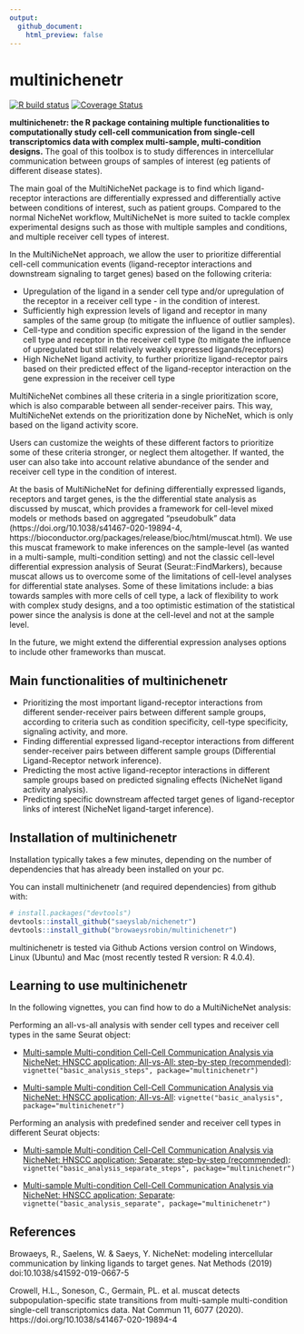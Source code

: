 ```yaml
---
output:
  github_document:
    html_preview: false
---
```


<!-- README.md is generated from README.Rmd. Please edit that file -->

<!-- github markdown built using
rmarkdown::render("README.Rmd",output_format = "md_document")
-->

# multinichenetr

<!-- badges: start -->
[![R build status](https://github.com/browaeysrobin/multinichenetr/workflows/R-CMD-check-bioc/badge.svg)](https://github.com/browaeysrobin/multinichenetr/actions)
[![Coverage Status](https://codecov.io/gh/browaeysrobin/multinichenetr/branch/master/graph/badge.svg?token=0X627I4TM7)](https://codecov.io/gh/browaeysrobin/multinichenetr)
<!-- badges: end -->

**multinichenetr: the R package containing multiple functionalities to computationally study cell-cell communication from single-cell transcriptomics data with complex multi-sample, multi-condition designs.** The goal of this toolbox is to study differences in intercellular communication between groups of samples of interest (eg patients of different disease states). 

The main goal of the MultiNicheNet package is to find which ligand-receptor interactions are differentially expressed and differentially active between conditions of interest, such as patient groups. Compared to the normal NicheNet workflow, MultiNicheNet is more suited to tackle complex experimental designs such as those with multiple samples and conditions, and multiple receiver cell types of interest.

In the MultiNicheNet approach, we allow the user to prioritize differential cell-cell communication events (ligand-receptor interactions and downstream signaling to target genes) based on the following criteria: 

* Upregulation of the ligand in a sender cell type and/or upregulation of the receptor in a receiver cell type - in the condition of interest.
* Sufficiently high expression levels of ligand and receptor in many samples of the same group (to mitigate the influence of outlier samples).
* Cell-type and condition specific expression of the ligand in the sender cell type and receptor in the receiver cell type (to mitigate the influence of upregulated but still relatively weakly expressed ligands/receptors)
* High NicheNet ligand activity, to further prioritize ligand-receptor pairs based on their predicted effect of the ligand-receptor interaction on the gene expression in the receiver cell type

MultiNicheNet combines all these criteria in a single prioritization score, which is also comparable between all sender-receiver pairs. This way, MultiNicheNet extends on the prioritization done by NicheNet, which is only based on the ligand activity score.

Users can customize the weights of these different factors to prioritize some of these criteria stronger, or neglect them altogether. If wanted, the user can also take into account relative abundance of the sender and receiver cell type in the condition of interest. 

At the basis of MultiNicheNet for defining differentially expressed ligands, receptors and target genes, is the the differential state analysis as discussed by muscat, which provides a framework for cell-level mixed models or methods based on aggregated “pseudobulk” data (https://doi.org/10.1038/s41467-020-19894-4, https://bioconductor.org/packages/release/bioc/html/muscat.html). We use this muscat framework to make inferences on the sample-level (as wanted in a multi-sample, multi-condition setting) and not the classic cell-level differential expression analysis of Seurat (Seurat::FindMarkers), because muscat allows us to overcome some of the limitations of cell-level analyses for differential state analyses. Some of these limitations include: a bias towards samples with more cells of cell type, a lack of flexibility to work with complex study designs, and a too optimistic estimation of the statistical power since the analysis is done at the cell-level and not at the sample level. 

In the future, we might extend the differential expression analyses options to include other frameworks than muscat.

## Main functionalities of multinichenetr

* Prioritizing the most important ligand-receptor interactions from different sender-receiver pairs between different sample groups, according to criteria such as condition specificity, cell-type specificity, signaling activity, and more.
* Finding differential expressed ligand-receptor interactions from different sender-receiver pairs between different sample groups (Differential Ligand-Receptor network inference).
* Predicting the most active ligand-receptor interactions in different sample groups based on predicted signaling effects (NicheNet ligand activity analysis).
* Predicting specific downstream affected target genes of ligand-receptor links of interest (NicheNet ligand-target inference).

## Installation of multinichenetr

Installation typically takes a few minutes, depending on the number of dependencies that has already been installed on your pc.

You can install multinichenetr (and required dependencies) from github with:

```r
# install.packages("devtools")
devtools::install_github("saeyslab/nichenetr")
devtools::install_github("browaeysrobin/multinichenetr")
```

multinichenetr is tested via Github Actions version control on Windows, Linux (Ubuntu) and Mac (most recently tested R version: R 4.0.4).

## Learning to use multinichenetr

In the following vignettes, you can find how to do a MultiNicheNet analysis:

Performing an all-vs-all analysis with sender cell types and receiver cell types in the same Seurat object:

* [Multi-sample Multi-condition Cell-Cell Communication Analysis via NicheNet: HNSCC application; All-vs-All: step-by-step (recommended)](vignettes/basic_analysis_steps.md): `vignette("basic_analysis_steps", package="multinichenetr")`

* [Multi-sample Multi-condition Cell-Cell Communication Analysis via NicheNet: HNSCC application; All-vs-All](vignettes/basic_analysis.md): `vignette("basic_analysis", package="multinichenetr")`

Performing an analysis with predefined sender and receiver cell types in different Seurat objects:

* [Multi-sample Multi-condition Cell-Cell Communication Analysis via NicheNet: HNSCC application; Separate: step-by-step (recommended)](vignettes/basic_analysis_separate_steps.md): `vignette("basic_analysis_separate_steps", package="multinichenetr")`

* [Multi-sample Multi-condition Cell-Cell Communication Analysis via NicheNet: HNSCC application; Separate](vignettes/basic_analysis_separate.md): `vignette("basic_analysis_separate", package="multinichenetr")`


## References

Browaeys, R., Saelens, W. & Saeys, Y. NicheNet: modeling intercellular communication by linking ligands to target genes. Nat Methods (2019) doi:10.1038/s41592-019-0667-5

Crowell, H.L., Soneson, C., Germain, PL. et al. muscat detects subpopulation-specific state transitions from multi-sample multi-condition single-cell transcriptomics data. Nat Commun 11, 6077 (2020). https://doi.org/10.1038/s41467-020-19894-4
